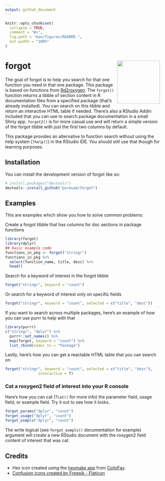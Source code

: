 ```yaml
---
output: github_document
---
```


<!-- README.md is generated from README.Rmd. Please edit that file -->

```r
knitr::opts_chunk$set(
  collapse = TRUE,
  comment = "#>",
  fig.path = "man/figures/README-",
  out.width = "100%"
)
```

# forgot <img src="man/figures/logo.png" align="right" height="139" />

<!-- badges: start -->
<!-- badges: end -->

The goal of forgot is to help you search for that one function you need in that one package. This package is based on functions from [Rd2roxygen](https://github.com/yihui/Rd2roxygen). The `forgot()` function returns a tibble of section content in R documentation files from a specified package (that's  already installed). You can search on this tibble and return an interactive HTML table if needed. There's also a RStudio Addin included that you can use to search package documentation in a small Shiny app. `forgot2()` is for more casual use and will return a simple version of the forgot tibble with just the first two columns by default.

This package provides an alternative to function search without using the help system (`?help()`) in the RStudio IDE. You should still use that though for learning purposes.

## Installation

You can install the development version of forgot like so:

``` r
# install.packages("devtools")
devtools::install_github("parmsam/forgot")
```

## Examples

This are examples which show you how to solve common problems:

Create a forgot tibble that has columns for doc sections in package functions
```r
library(forgot)
library(dplyr)
## basic example code
functions_in_pkg <- forgot("stringr")
functions_in_pkg %>% 
  select(function_name, title, desc) %>%
  head()
```

Search for a keyword of interest in the forgot tibble
```r
forgot("stringr", keyword = "count")
```

Or search for a keyword of interest only on specific fields
```r
forgot("stringr", keyword = "count", selected = c("title", "desc"))
```

If you want to search across multiple packages, here's an example of how you can use purrr to help with that
```r
library(purrr)
c("stringr", "dplyr") %>%
  purrr::set_names() %>%
  map(forgot, keyword = "count") %>%
  list_rbind(names_to = "Package")
```

Lastly, here's how you can get a reactable HTML table that you can search on
```r
forgot("stringr", keyword = "count", selected = c("title", "desc"),
               interactive = T)
```

### Cat a roxygen2 field of interest into your R console

Here's how you can cat (?`cat()` for more info) the parameter field, usage field, or example field. Try it out to see how it looks.
```r
forgot_params("dplyr", "count")
forgot_usage("dplyr", "count")
forgot_exmpls("dplyr", "count")
```
The write logical (see `forgot_exmpls()` documentation for example) argument will create a new RStudio document with the roxygen2 field content of interest that was cat.

## Credits

- Hex icon created using the [hexmake
  app](https://connect.thinkr.fr/hexmake/) from
  [ColinFay](https://github.com/ColinFay/hexmake).
- <a href="https://www.flaticon.com/free-icons/confusion" title="confusion icons">Confusion icons created by Freepik - Flaticon</a>
